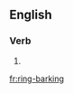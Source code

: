 ==English==

===Verb===
{{head|en|present participle}}

# {{present participle of|ring-bark|lang=en}}

[[fr:ring-barking]]